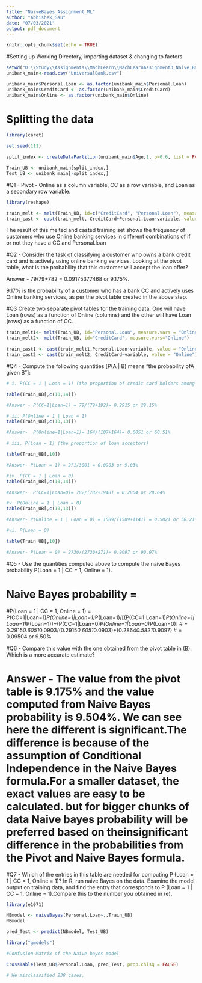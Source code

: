 ---
title: "NaiveBayes_Assignment_ML"
author: "Abhishek_Sau"
date: "07/03/2021"
output: pdf_document
---

```{r setup, include=FALSE}
knitr::opts_chunk$set(echo = TRUE)
```

#Setting up Working Directory, importing dataset & changing to factors

```{r}
setwd("D:\\Study\\Assignments\\MachLearn\\MachLearnAssignment3_Naive_Bayes")
unibank_main<-read.csv("UniversalBank.csv")

unibank_main$Personal.Loan <- as.factor(unibank_main$Personal.Loan)
unibank_main$CreditCard <- as.factor(unibank_main$CreditCard)
unibank_main$Online <- as.factor(unibank_main$Online)

```
# Splitting the data

```{r}

library(caret)

set.seed(111)

split_index <- createDataPartition(unibank_main$Age,1, p=0.6, list = FALSE)

Train_UB <- unibank_main[split_index,]
Test_UB <- unibank_main[-split_index,]

```

#Q1 - Pivot - Online as a column variable, CC as a row variable, and Loan as a secondary row variable.
```{r}
library(reshape)

train_melt <- melt(Train_UB, id=c("CreditCard", "Personal.Loan"), measure.vars = "Online")
train_cast <- cast(train_melt, CreditCard+Personal.Loan~variable, value = "Online")

```
The result of this melted and casted training set shows the frequency of customers who use Online banking services in different combinations of if or not they have a CC and Personal.loan

#Q2 - Consider the task of classifying a customer who owns a bank credit card and is actively using online banking services. Looking at the pivot table, what is the probability that this customer will accept the loan offer? 

Answer - 79/79+782 = 0.09175377468 or 9.175%. 

9.17% is the probability of a customer who has a bank CC and actively uses Online banking services, as per the pivot table created in the above step.

#Q3 Create two separate pivot tables for the training data. One will have Loan (rows) as a function of Online (columns) and the other will have Loan (rows) as a function of CC.

```{r}
train_melt1<- melt(Train_UB, id="Personal.Loan", measure.vars = "Online")
train_melt2<- melt(Train_UB, id="CreditCard", measure.vars="Online")

train_cast1 <- cast(train_melt1,Personal.Loan~variable, value = "Online" )
train_cast2 <- cast(train_melt2, CreditCard~variable, value = "Online")

```

#Q4 - Compute the following quantities [P(A | B) means “the probability ofA given B”]:
```{r}
# i. P(CC = 1 | Loan = 1) (the proportion of credit card holders among the loan acceptors) 

table(Train_UB[,c(10,14)])

#Answer - P(CC=1|Loan=1) = 79/(79+192)= 0.2915 or 29.15%

# ii. P(Online = 1 | Loan = 1) 
table(Train_UB[,c(10,13)])

#Answer-  P(Online=1|Loan=1)= 164/(107+164)= 0.6051 or 60.51%

# iii. P(Loan = 1) (the proportion of loan acceptors) 

table(Train_UB[,10])

#Answer- P(Loan = 1) = 271/3001 = 0.0903 or 9.03%

#iv. P(CC = 1 | Loan = 0)
table(Train_UB[,c(10,14)])

#Answer-  P(CC=1|Loan=0)= 782/(782+1948) = 0.2864 or 28.64%

#v. P(Online = 1 | Loan = 0)
table(Train_UB[,c(10,13)])

#Answer- P(Online = 1 | Loan = 0) = 1589/(1589+1141) = 0.5821 or 58.21%

#vi. P(Loan = 0)

table(Train_UB[,10])

#Answer- P(Loan = 0) = 2730/(2730+271)= 0.9097 or 90.97%

```

#Q5 - Use the quantities computed above to compute the naive Bayes probability P(Loan = 1 | CC = 1, Online = 1).

# Naive Bayes probability = 
#P(Loan = 1 | CC = 1, Online = 1) = P(CC=1|Loan=1)*P(Online=1|Loan=1)*P(Loan=1)/[(P(CC=1|Loan=1)*P(Online=1|Loan=1)*P(Loan=1))+(P(CC=1|Loan=0)*P(Online=1|Loan=0)*P(Loan=0)]
# = 0.2915*0.6051*0.0903/(0.2915*0.6051*0.0903)+(0.2864*0.5821*0.9097)
# = 0.09504 or 9.50%

#Q6 - Compare this value with the one obtained from the pivot table in (B). Which is a more accurate estimate?

# Answer - The value from the pivot table is 9.175% and the value computed from Naive Bayes probability is 9.504%. We can see here the different is significant.The difference is because of the assumption of Conditional Independence in the Naive Bayes formula.For a smaller dataset, the exact values are easy to be calculated. but for bigger chunks of data Naive bayes probability will be preferred based on theinsignificant difference in the probabilities from the Pivot and Naive Bayes formula.

#Q7 - Which of the entries in this table are needed for computing P (Loan = 1 | CC = 1, Online = 1)? In R, run naive Bayes on the data. Examine the model output on training data, and find the entry that corresponds to P (Loan = 1 | CC = 1, Online = 1).Compare this to the number you obtained in (e).

```{r}
library(e1071)

NBmodel <- naiveBayes(Personal.Loan~.,Train_UB)
NBmodel

pred_Test <- predict(NBmodel, Test_UB)

library("gmodels")

#Confusion Matrix of the Naive bayes model

CrossTable(Test_UB$Personal.Loan, pred_Test, prop.chisq = FALSE)

# We misclassified 238 cases.
```

